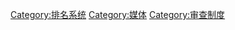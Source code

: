 {{Commonscat|Media content ratings systems}}

[[Category:排名系统|Category:排名系统]]
[[Category:媒体|Category:媒体]]
[[Category:审查制度|Category:审查制度]]